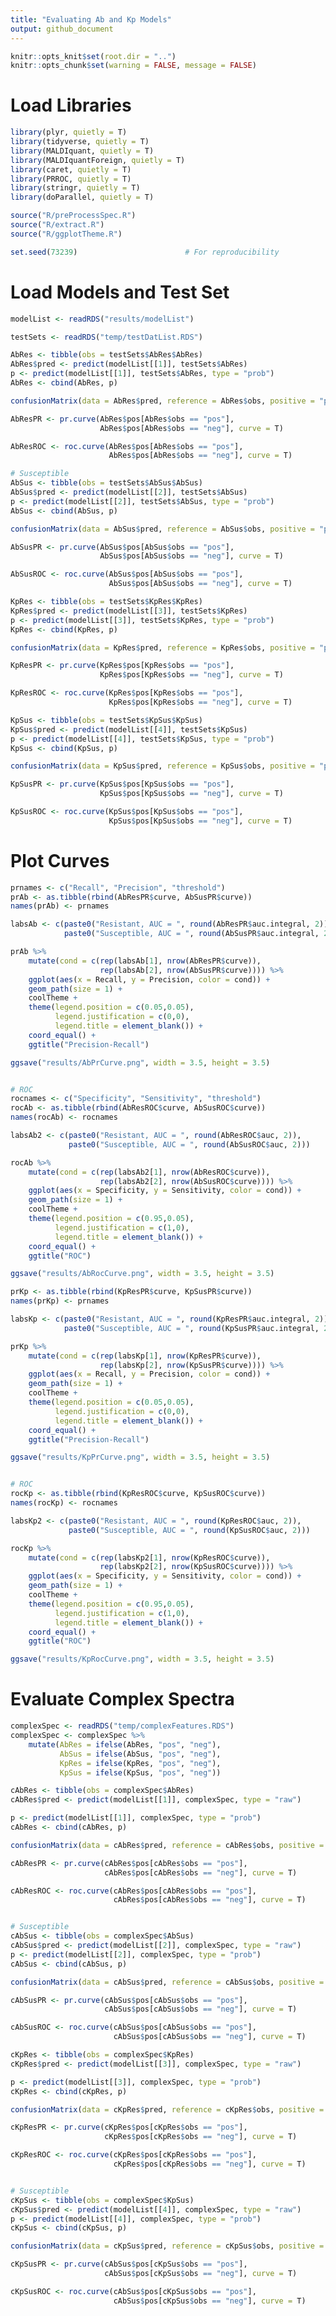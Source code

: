 ```yaml
---
title: "Evaluating Ab and Kp Models"
output: github_document
---
```


```r
knitr::opts_knit$set(root.dir = "..")
knitr::opts_chunk$set(warning = FALSE, message = FALSE)
```

# Load Libraries

```r
library(plyr, quietly = T)
library(tidyverse, quietly = T)
library(MALDIquant, quietly = T)
library(MALDIquantForeign, quietly = T)
library(caret, quietly = T)
library(PRROC, quietly = T)
library(stringr, quietly = T)
library(doParallel, quietly = T)

source("R/preProcessSpec.R")
source("R/extract.R")
source("R/ggplotTheme.R")

set.seed(73239)                        # For reproducibility
```

# Load Models and Test Set

```r
modelList <- readRDS("results/modelList")

testSets <- readRDS("temp/testDatList.RDS")
```

```r
AbRes <- tibble(obs = testSets$AbRes$AbRes)
AbRes$pred <- predict(modelList[[1]], testSets$AbRes)
p <- predict(modelList[[1]], testSets$AbRes, type = "prob")
AbRes <- cbind(AbRes, p)

confusionMatrix(data = AbRes$pred, reference = AbRes$obs, positive = "pos")

AbResPR <- pr.curve(AbRes$pos[AbRes$obs == "pos"], 
                    AbRes$pos[AbRes$obs == "neg"], curve = T)

AbResROC <- roc.curve(AbRes$pos[AbRes$obs == "pos"], 
                      AbRes$pos[AbRes$obs == "neg"], curve = T)

# Susceptible
AbSus <- tibble(obs = testSets$AbSus$AbSus)
AbSus$pred <- predict(modelList[[2]], testSets$AbSus)
p <- predict(modelList[[2]], testSets$AbSus, type = "prob")
AbSus <- cbind(AbSus, p)

confusionMatrix(data = AbSus$pred, reference = AbSus$obs, positive = "pos")

AbSusPR <- pr.curve(AbSus$pos[AbSus$obs == "pos"], 
                    AbSus$pos[AbSus$obs == "neg"], curve = T)

AbSusROC <- roc.curve(AbSus$pos[AbSus$obs == "pos"], 
                      AbSus$pos[AbSus$obs == "neg"], curve = T)
```

```r
KpRes <- tibble(obs = testSets$KpRes$KpRes)
KpRes$pred <- predict(modelList[[3]], testSets$KpRes)
p <- predict(modelList[[3]], testSets$KpRes, type = "prob")
KpRes <- cbind(KpRes, p)

confusionMatrix(data = KpRes$pred, reference = KpRes$obs, positive = "pos")

KpResPR <- pr.curve(KpRes$pos[KpRes$obs == "pos"], 
                    KpRes$pos[KpRes$obs == "neg"], curve = T)

KpResROC <- roc.curve(KpRes$pos[KpRes$obs == "pos"], 
                      KpRes$pos[KpRes$obs == "neg"], curve = T)

KpSus <- tibble(obs = testSets$KpSus$KpSus)
KpSus$pred <- predict(modelList[[4]], testSets$KpSus)
p <- predict(modelList[[4]], testSets$KpSus, type = "prob")
KpSus <- cbind(KpSus, p)

confusionMatrix(data = KpSus$pred, reference = KpSus$obs, positive = "pos")

KpSusPR <- pr.curve(KpSus$pos[KpSus$obs == "pos"], 
                    KpSus$pos[KpSus$obs == "neg"], curve = T)

KpSusROC <- roc.curve(KpSus$pos[KpSus$obs == "pos"], 
                      KpSus$pos[KpSus$obs == "neg"], curve = T)
```

# Plot Curves
```r
prnames <- c("Recall", "Precision", "threshold")
prAb <- as.tibble(rbind(AbResPR$curve, AbSusPR$curve))
names(prAb) <- prnames

labsAb <- c(paste0("Resistant, AUC = ", round(AbResPR$auc.integral, 2)),
            paste0("Susceptible, AUC = ", round(AbSusPR$auc.integral, 2)))

prAb %>%
    mutate(cond = c(rep(labsAb[1], nrow(AbResPR$curve)),
                    rep(labsAb[2], nrow(AbSusPR$curve)))) %>%
    ggplot(aes(x = Recall, y = Precision, color = cond)) +
    geom_path(size = 1) + 
    coolTheme +
    theme(legend.position = c(0.05,0.05),
          legend.justification = c(0,0),
          legend.title = element_blank()) +
    coord_equal() +
    ggtitle("Precision-Recall")

ggsave("results/AbPrCurve.png", width = 3.5, height = 3.5)


# ROC
rocnames <- c("Specificity", "Sensitivity", "threshold")
rocAb <- as.tibble(rbind(AbResROC$curve, AbSusROC$curve))
names(rocAb) <- rocnames

labsAb2 <- c(paste0("Resistant, AUC = ", round(AbResROC$auc, 2)),
             paste0("Susceptible, AUC = ", round(AbSusROC$auc, 2)))

rocAb %>%
    mutate(cond = c(rep(labsAb2[1], nrow(AbResROC$curve)),
                    rep(labsAb2[2], nrow(AbSusROC$curve)))) %>%
    ggplot(aes(x = Specificity, y = Sensitivity, color = cond)) +
    geom_path(size = 1) + 
    coolTheme +
    theme(legend.position = c(0.95,0.05),
          legend.justification = c(1,0),
          legend.title = element_blank()) +
    coord_equal() +
    ggtitle("ROC")

ggsave("results/AbRocCurve.png", width = 3.5, height = 3.5)
```

```r
prKp <- as.tibble(rbind(KpResPR$curve, KpSusPR$curve))
names(prKp) <- prnames

labsKp <- c(paste0("Resistant, AUC = ", round(KpResPR$auc.integral, 2)),
            paste0("Susceptible, AUC = ", round(KpSusPR$auc.integral, 2)))

prKp %>%
    mutate(cond = c(rep(labsKp[1], nrow(KpResPR$curve)),
                    rep(labsKp[2], nrow(KpSusPR$curve)))) %>%
    ggplot(aes(x = Recall, y = Precision, color = cond)) +
    geom_path(size = 1) + 
    coolTheme +
    theme(legend.position = c(0.05,0.05),
          legend.justification = c(0,0),
          legend.title = element_blank()) +
    coord_equal() +
    ggtitle("Precision-Recall")

ggsave("results/KpPrCurve.png", width = 3.5, height = 3.5)


# ROC
rocKp <- as.tibble(rbind(KpResROC$curve, KpSusROC$curve))
names(rocKp) <- rocnames

labsKp2 <- c(paste0("Resistant, AUC = ", round(KpResROC$auc, 2)),
             paste0("Susceptible, AUC = ", round(KpSusROC$auc, 2)))

rocKp %>%
    mutate(cond = c(rep(labsKp2[1], nrow(KpResROC$curve)),
                    rep(labsKp2[2], nrow(KpSusROC$curve)))) %>%
    ggplot(aes(x = Specificity, y = Sensitivity, color = cond)) +
    geom_path(size = 1) + 
    coolTheme +
    theme(legend.position = c(0.95,0.05),
          legend.justification = c(1,0),
          legend.title = element_blank()) +
    coord_equal() +
    ggtitle("ROC")

ggsave("results/KpRocCurve.png", width = 3.5, height = 3.5)
```

# Evaluate Complex Spectra

```r
complexSpec <- readRDS("temp/complexFeatures.RDS")
complexSpec <- complexSpec %>%
    mutate(AbRes = ifelse(AbRes, "pos", "neg"),
           AbSus = ifelse(AbSus, "pos", "neg"),
           KpRes = ifelse(KpRes, "pos", "neg"),
           KpSus = ifelse(KpSus, "pos", "neg"))

cAbRes <- tibble(obs = complexSpec$AbRes)
cAbRes$pred <- predict(modelList[[1]], complexSpec, type = "raw")

p <- predict(modelList[[1]], complexSpec, type = "prob")
cAbRes <- cbind(cAbRes, p)

confusionMatrix(data = cAbRes$pred, reference = cAbRes$obs, positive = "pos")

cAbResPR <- pr.curve(cAbRes$pos[cAbRes$obs == "pos"], 
                     cAbRes$pos[cAbRes$obs == "neg"], curve = T)

cAbResROC <- roc.curve(cAbRes$pos[cAbRes$obs == "pos"], 
                       cAbRes$pos[cAbRes$obs == "neg"], curve = T)


# Susceptible
cAbSus <- tibble(obs = complexSpec$AbSus)
cAbSus$pred <- predict(modelList[[2]], complexSpec, type = "raw")
p <- predict(modelList[[2]], complexSpec, type = "prob")
cAbSus <- cbind(cAbSus, p)

confusionMatrix(data = cAbSus$pred, reference = cAbSus$obs, positive = "pos")

cAbSusPR <- pr.curve(cAbSus$pos[cAbSus$obs == "pos"], 
                     cAbSus$pos[cAbSus$obs == "neg"], curve = T)

cAbSusROC <- roc.curve(cAbSus$pos[cAbSus$obs == "pos"], 
                       cAbSus$pos[cAbSus$obs == "neg"], curve = T)
```

```r
cKpRes <- tibble(obs = complexSpec$KpRes)
cKpRes$pred <- predict(modelList[[3]], complexSpec, type = "raw")

p <- predict(modelList[[3]], complexSpec, type = "prob")
cKpRes <- cbind(cKpRes, p)

confusionMatrix(data = cKpRes$pred, reference = cKpRes$obs, positive = "pos")

cKpResPR <- pr.curve(cKpRes$pos[cKpRes$obs == "pos"], 
                     cKpRes$pos[cKpRes$obs == "neg"], curve = T)

cKpResROC <- roc.curve(cKpRes$pos[cKpRes$obs == "pos"], 
                       cKpRes$pos[cKpRes$obs == "neg"], curve = T)


# Susceptible
cKpSus <- tibble(obs = complexSpec$KpSus)
cKpSus$pred <- predict(modelList[[4]], complexSpec, type = "raw")
p <- predict(modelList[[4]], complexSpec, type = "prob")
cKpSus <- cbind(cKpSus, p)

confusionMatrix(data = cKpSus$pred, reference = cKpSus$obs, positive = "pos")

cKpSusPR <- pr.curve(cAbSus$pos[cKpSus$obs == "pos"], 
                     cAbSus$pos[cKpSus$obs == "neg"], curve = T)

cKpSusROC <- roc.curve(cAbSus$pos[cKpSus$obs == "pos"], 
                       cAbSus$pos[cKpSus$obs == "neg"], curve = T)
```

